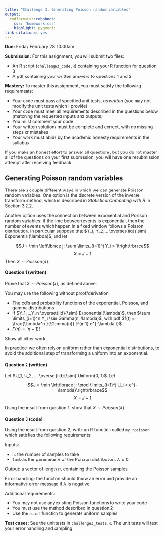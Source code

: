 ```yaml
---
title: "Challenge 3: Generating Poisson random variables"
output: 
  rmdformats::robobook:
    css: "homework.css"
    highlight: pygments
link-citations: yes
---
```


**Due:** Friday February 28, 10:00am

**Submission:** For this assignment, you will submit two files:

* An R script (`challenge3_code.R`) containing your R function for question 3
* A pdf containing your written answers to questions 1 and 2

**Mastery:** To master this assignment, you must satisfy the following requirements:

* Your code must pass all specified unit tests, *as written* (you may not modify the unit tests which I provide)
* Your code must meet all requirements described in the questions below (matching the requested inputs and outputs)
* You must comment your code
* Your written solutions must be complete and correct, with no missing steps or mistakes
* Your work must abide by the academic honesty requirements in the syllabus 

If you make an honest effort to answer all questions, but you do not master all of the questions on your first submission, you will have one resubmission attempt after receiving feedback.


## Generating Poisson random variables

There are a couple different ways in which we can generate Poisson random variables. One option is the discrete version of the inverse transform method, which is described in *Statistical Computing with R* in Section 3.2.2. 

Another option uses the connection between exponential and Poisson random variables: if the time between events is exponential, then the number of events which happen in a fixed window follows a Poisson distribution. In particular, suppose that $Y_1, Y_2,... \overset{iid}{\sim} Exponential(\lambda)$, and let 

$$J = \min \left\lbrace j: \sum \limits_{i=1}^j Y_i > 1\right\rbrace$$
$$X= J - 1$$
Then $X \sim Poisson(\lambda)$. 

:::{.question}
#### Question 1 (written)

Prove that $X \sim Poisson(\lambda)$, as defined above.

You may use the following without proof/derivation:

* The cdfs and probability functions of the exponential, Poisson, and gamma distributions
* If $Y_1,...,Y_n \overset{iid}{\sim} Exponential(\lambda)$, then $\sum \limits_{i=1}^n Y_i \sim Gamma(n, \lambda)$, with pdf $f(t) = \frac{\lambda^n }{\Gamma(n)} t^{n-1} e^{-\lambda t}$
* $\Gamma(n) = (n-1)!$

Show all other work.
:::

In practice, we often rely on uniform rather than exponential distributions, to avoid the additional step of transforming a uniform into an exponential. 

:::{.question}
#### Question 2 (written)

Let $U_1, U_2, ... \overset{iid}{\sim} Uniform(0, 1)$. Let

$$J = \min \left\lbrace j: \prod \limits_{i=1}^j U_i < e^{-\lambda}\right\rbrace$$
$$X= J - 1$$

Using the result from question 1, show that $X \sim Poisson(\lambda)$.

:::


:::{.question}
#### Question 3 (code)

Using the result from question 2, write an R function called `my_rpoisson` which satisfies the following requirements:

Inputs:

* `n`: the number of samples to take
* `lambda`: the parameter $\lambda$ of the Poisson distribution; $\lambda \geq 0$

Output: a vector of length $n$, containing the Poisson samples

Error handling: the function should throw an error and provide an informative error message if $\lambda$ is negative

Additional requirements: 

* You may not use any existing Poisson functions to write your code
* You must use the method described in question 2
* Use the `runif` function to generate uniform samples

**Test cases:** See the unit tests in `challenge3_tests.R`. The unit tests will test your error handling and sampling.
:::





